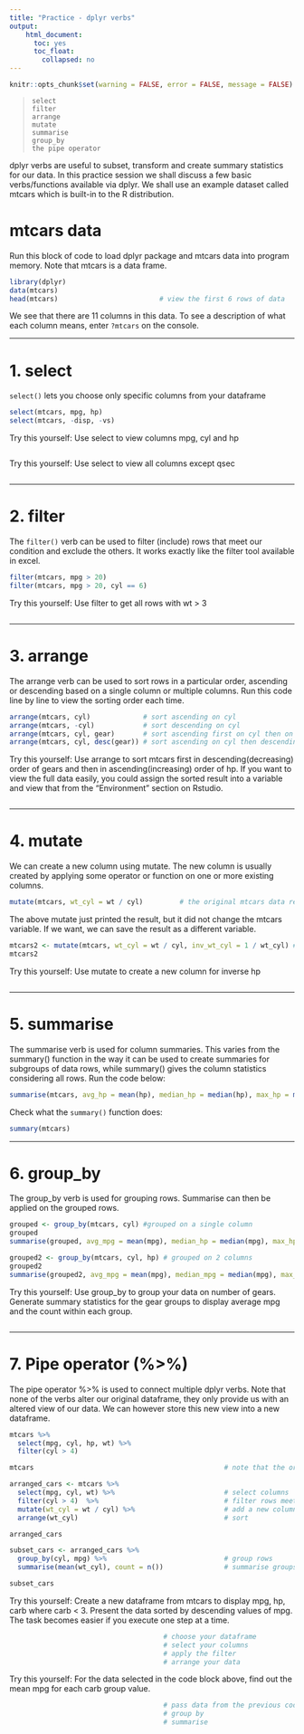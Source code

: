 ```yaml
---
title: "Practice - dplyr verbs"
output: 
    html_document:
      toc: yes
      toc_float:
        collapsed: no
---
```


```r
knitr::opts_chunk$set(warning = FALSE, error = FALSE, message = FALSE)
```

>     select
>     filter
>     arrange
>     mutate
>     summarise
>     group_by
>     the pipe operator

dplyr verbs are useful to subset, transform and create summary statistics for our data. In this practice session we shall discuss a few basic verbs/functions available via dplyr. We shall use an example dataset called mtcars which is built-in to the R distribution. 

# mtcars data

Run this block of code to load dplyr package and mtcars data into program memory. Note that mtcars is a data frame.

```r
library(dplyr)
data(mtcars)
head(mtcars)                         # view the first 6 rows of data
```

We see that there are 11 columns in this data. To see a description of what each column means, enter `?mtcars` on the console.

---

# 1. select

`select()` lets you choose only specific columns from your dataframe

```r
select(mtcars, mpg, hp)
select(mtcars, -disp, -vs)
```

Try this yourself: Use select to view columns mpg, cyl and hp 

```r

```

Try this yourself: Use select to view all columns except qsec 

```r

```

---

# 2. filter

The `filter()` verb can be used to filter (include) rows that meet our condition and exclude the others. It works exactly like the filter tool available in excel. 

```r
filter(mtcars, mpg > 20)
filter(mtcars, mpg > 20, cyl == 6)
```

Try this yourself: Use filter to get all rows with wt > 3

```r

```

---

# 3. arrange

The arrange verb can be used to sort rows in a particular order, ascending or descending based on a single column or multiple columns. Run this code line by line to view the sorting order each time.

```r
arrange(mtcars, cyl)             # sort ascending on cyl
arrange(mtcars, -cyl)            # sort descending on cyl  
arrange(mtcars, cyl, gear)       # sort ascending first on cyl then on gear
arrange(mtcars, cyl, desc(gear)) # sort ascending on cyl then descending on gear
```

Try this yourself: Use arrange to sort mtcars first in descending(decreasing) order of gears and then in ascending(increasing) order of hp. If you want to view the full data easily, you could assign the sorted result into a variable and view that from the "Environment" section on Rstudio.

```r

```

---

# 4. mutate

We can create a new column using mutate. The new column is usually created by applying some operator or function on one or more existing columns.

```r
mutate(mtcars, wt_cyl = wt / cyl)         # the original mtcars data remains unchanged
```

The above mutate just printed the result, but it did not change the mtcars variable. If we want, we can save the result as a different variable.

```r
mtcars2 <- mutate(mtcars, wt_cyl = wt / cyl, inv_wt_cyl = 1 / wt_cyl) # create multiple columns 
mtcars2
```

Try this yourself: Use mutate to create a new column for inverse hp

```r

```

---

# 5. summarise

The summarise verb is used for column summaries. This varies from the summary() function in the way it can be used to create summaries for subgroups of data rows, while summary() gives the column statistics considering all rows. Run the code below:

```r
summarise(mtcars, avg_hp = mean(hp), median_hp = median(hp), max_hp = max(hp), count = n())
```


Check what the `summary()` function does:

```r
summary(mtcars)
```

---

# 6. group_by

The group_by verb is used for grouping rows. Summarise can then be applied on the grouped rows.

```r
grouped <- group_by(mtcars, cyl) #grouped on a single column
grouped
summarise(grouped, avg_mpg = mean(mpg), median_hp = median(mpg), max_hp = max(mpg), count = n())
```

```r
grouped2 <- group_by(mtcars, cyl, hp) # grouped on 2 columns
grouped2
summarise(grouped2, avg_mpg = mean(mpg), median_mpg = median(mpg), max_mpg = max(mpg), count = n())
```

Try this yourself: Use group_by to group your data on number of gears. Generate summary statistics for the gear groups to display average mpg and the count within each group.

```r

```

---

# 7. Pipe operator (%>%)

The pipe operator %>% is used to connect multiple dplyr verbs. Note that none of the verbs alter our original dataframe, they only provide us with an altered view of our data. We can however store this new view into a new dataframe.

```r
mtcars %>%
  select(mpg, cyl, hp, wt) %>%
  filter(cyl > 4)  

mtcars                                               # note that the original dataset remains unchanged

arranged_cars <- mtcars %>%
  select(mpg, cyl, wt) %>%                           # select columns
  filter(cyl > 4)  %>%                               # filter rows meeting condition
  mutate(wt_cyl = wt / cyl) %>%                      # add a new column
  arrange(wt_cyl)                                    # sort 

arranged_cars

subset_cars <- arranged_cars %>%
  group_by(cyl, mpg) %>%                             # group rows
  summarise(mean(wt_cyl), count = n())               # summarise groups  

subset_cars

```


Try this yourself: Create a new dataframe from mtcars to display mpg, hp, carb where carb < 3. Present the data sorted by descending values of mpg. The task becomes easier if you execute one step at a time.

```r
                                      # choose your dataframe
                                      # select your columns
                                      # apply the filter
                                      # arrange your data
```


Try this yourself: For the data selected in the code block above, find out the mean mpg for each carb group value.

```r
                                      # pass data from the previous code chunk as input
                                      # group by 
                                      # summarise
```

